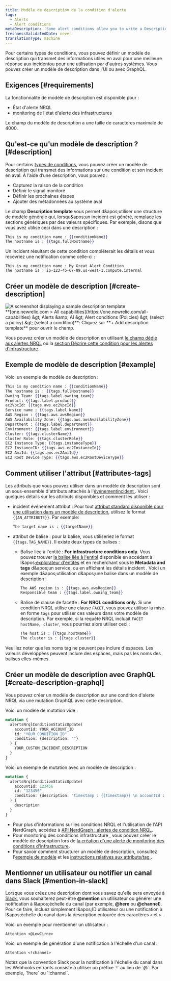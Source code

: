 ```yaml
---
title: Modèle de description de la condition d'alerte
tags:
  - Alerts
  - Alert conditions
metaDescription: 'Some alert conditions allow you to write a Description, which adds context to your incidents and notifications.'
freshnessValidatedDate: never
translationType: machine
---
```


Pour certains types de conditions, vous pouvez définir un modèle de description qui transmet des informations utiles en aval pour une meilleure réponse aux incidentou pour une utilisation par d'autres systèmes. Vous pouvez créer un modèle de description dans l'UI ou avec GraphQL.

## Exigences [#requirements]

La fonctionnalité de modèle de description est disponible pour :

* État d'alerte NRQL
* monitoring de l'état d'alerte des infrastructures

Le champ du modèle de description a une taille de caractères maximale de 4000.

## Qu'est-ce qu'un modèle de description ? [#description]

Pour certains [types de conditions](#requirements), vous pouvez créer un modèle de description qui transmet des informations sur une condition et son incident en aval. À l’aide d’une description, vous pouvez :

* Capturez la raison de la condition
* Définir le signal monitoré
* Définir les prochaines étapes
* Ajouter des métadonnées au système aval

Le champ <DNT>**Description template**</DNT> vous permet d&amp;apos;utiliser une structure de modèle générale qui, lorsqu&amp;apos;un incident est généré, remplace les sections génériques par des valeurs spécifiques. Par exemple, disons que vous avez utilisé ceci dans une description :

```handlebars
This is my condition name : {{conditionName}}
The hostname is : {{tags.fullHostname}}
```

Un incident résultant de cette condition compléterait les détails et vous recevriez une notification comme celle-ci :

```
This is my condition name : My Great Alert Condition
The hostname is : ip-123-45-67-89.us-west-1.compute.internal
```

## Créer un modèle de description [#create-description]

<img title="description template" alt="A screenshot displaying a sample description template" src="/images/alerts_screenshot-full_custom-incident-description-alerts.webp" />

<figcaption>
  <DNT>**[one.newrelic.com &gt; All capabilities](https://one.newrelic.com/all-capabilities) &amp;gt; Alerts &amp;amp; AI &amp;gt; Alert conditions (Policies) &amp;gt; (select a policy) &amp;gt; (select a condition)**</DNT>: Cliquez sur <DNT>**+ Add description template**</DNT> pour ouvrir le champ.
</figcaption>

Vous pouvez créer un modèle de description en utilisant [le champ dédié aux alertes NRQL](/docs/alerts-applied-intelligence/new-relic-alerts/alert-conditions/create-nrql-alert-conditions/) ou la [section Décrire cette condition pour les alertes d'infrastructure](/docs/infrastructure/new-relic-infrastructure/infrastructure-alert-conditions/infrastructure-alerts-add-edit-or-view-host-alert-information/).

## Exemple de modèle de description [#example]

Voici un exemple de modèle de description :

```handlebars
This is my condition name : {{conditionName}}
The hostname is : {{tags.fullHostname}}
Owning Team: {{tags.label.owning_team}}
Product: {{tags.label.product}}
ec2VpcId: {{tags.aws.ec2VpcId}}
Service name : {{tags.label.Name}}
AWS Region : {{tags.aws.awsRegion}}
AWS Availability Zone: {{tags.aws.awsAvailabilityZone}}
Department : {{tags.label.department}}
Environment: {{tags.label.environment}}
Cluster: {{tags.clusterName}}
Cluster Role: {{tags.clusterRole}}
EC2 Instance Type: {{tags.instanceType}}
EC2 InstanceID: {{tags.aws.ec2InstanceId}}
EC2 AmiId: {{tags.aws.ec2AmiId}}
EC2 Root Device Type: {{tags.aws.ec2RootDeviceType}}
```

## Comment utiliser l'attribut [#attributes-tags]

Les attributs que vous pouvez utiliser dans un modèle de description sont un sous-ensemble d'attributs attachés à l'[événementincident ](/docs/alerts-applied-intelligence/new-relic-alerts/advanced-alerts/understand-technical-concepts/incident-event-attributes). Voici quelques détails sur les attributs disponibles et comment les utiliser :

* incident événement attribut : Pour tout [attribut standard disponible pour une utilisation dans un modèle de description](/docs/alerts-applied-intelligence/new-relic-alerts/advanced-alerts/understand-technical-concepts/incident-event-attributes), utilisez le format `{{AN_ATTRIBUTE}}`. Par exemple:

  ```handlebars
  The target name is : {{targetName}}
  ```

* attribut de balise : pour la balise, vous utiliseriez le format `{{tags.TAG_NAME}}`. Il existe deux types de balises :

  * Balise liée à l'entité : <DNT>**For infrastructure conditions only.**</DNT> Vous pouvez trouver [la balise liée à l'entité](/docs/new-relic-one/use-new-relic-one/core-concepts/tagging-use-tags-organize-group-what-you-monitor#) disponible en accédant à l&amp;apos;[explorateur d'entités](/docs/new-relic-one/use-new-relic-one/ui-data/new-relic-one-entity-explorer-view-performance-across-apps-services-hosts) et en recherchant sous le <DNT>**Metadata and tags**</DNT> d&amp;apos;un service, ou en affichant les détails incident . Voici un exemple d&amp;apos;utilisation d&amp;apos;une balise dans un modèle de description :

    ```handlebars
    The AWS region is : {{tags.aws.awsRegion}}
    Responsible team : {{tags.label.owning_team}}
    ```

  * Balise de clause de facette : <DNT>**For NRQL conditions only.**</DNT> Si une condition NRQL utilise une clause `FACET`, vous pouvez utiliser la mise en forme `tags` pour utiliser ces valeurs dans votre modèle de description. Par exemple, si la requête NRQL incluait `FACET hostName, cluster`, vous pourriez alors utiliser ceci :

    ```handlebars
    The host is : {{tags.hostName}}
    The cluster is : {{tags.cluster}}
    ```

Veuillez noter que les noms tag ne peuvent pas inclure d'espaces. Les valeurs développées peuvent inclure des espaces, mais pas les noms des balises elles-mêmes.

## Créer un modèle de description avec GraphQL [#create-description-graphql]

Vous pouvez créer un modèle de description sur une condition d'alerte NRQL via une mutation GraphQL avec cette description.

Voici un modèle de mutation vide :

```graphql
mutation {
  alertsNrqlConditionStaticUpdate(
    accountId: YOUR_ACCOUNT_ID
    id: "YOUR_CONDITION_ID"
    condition: {description: ""}
  ) {
    YOUR_CUSTOM_INCIDENT_DESCRIPTION
  }
}
```

Voici un exemple de mutation avec un modèle de description :

```graphql
mutation {
  alertsNrqlConditionStaticUpdate(
    accountId: 123456
    id: "123456"
    condition: {description: "timestamp : {{timestamp}} \n accountId : {{accountId}} \n type : {{type}} \n event : {{event}} \n description : {{description}} \n policyId : {{policyId}} \n policyName: {{policyName}} \n conditionName : {{conditionName}} \n conditionId : {{conditionId}} \n product : {{product}} \n conditionType : {{conditionType}} \n RunbookUrl : {{runbookUrl}} \n nrqlQuery : {{nrqlQuery}} \n nrqlEventType : {{nrqlEventType}} \n targetID : {{targetId}} \n targetName : {{targetName}} \n commandLine : {{tags.commandLine}} \n entityGuid : {{tags.entityGuid}} \n entityName : {{tags.entityName}} \n fullHostname : {{tags.fullHostname}} \n instanceType : {{tags.instanceType}} \n processDisplayName : {{tags.processDisplayName}}"}
  ) {
    description
  }
}
```

* Pour plus d'informations sur les conditions NRQL et l'utilisation de l'API NerdGraph, accédez à [API NerdGraph : alertes de condition NRQL](/docs/alerts/alerts-nerdgraph/nerdgraph-examples/nerdgraph-api-alerts-nrql-conditions).
* Pour monitoring des conditions infrastructure , vous pouvez créer le modèle de description lors de [la création d'une alerte de monitoring des conditions d'infrastructure](/docs/infrastructure/new-relic-infrastructure/infrastructure-alert-conditions/infrastructure-alerts-add-edit-or-view-host-alert-information).
* Pour savoir comment structurer un modèle de description, consultez l'[exemple de modèle](#example) et les [instructions relatives aux attributs/tag ](#attributes-tags).

## Mentionner un utilisateur ou notifier un canal dans Slack [#mention-in-slack]

Lorsque vous créez une description dont vous savez qu'elle sera envoyée à [Slack](/docs/alerts-applied-intelligence/new-relic-alerts/alert-notifications/notification-channels-control-where-send-alerts#slack), vous souhaiterez peut-être <DNT>**@mention**</DNT> un utilisateur ou générer une notification à l&amp;apos;échelle du canal (par exemple, <DNT>**@here**</DNT> ou <DNT>**@channel**</DNT>). Pour ce faire, incluez simplement l&amp;apos;ID utilisateur ou une notification à l&amp;apos;échelle du canal dans la description entourée des caractères `<` et `>` .

Voici un exemple pour mentionner un utilisateur :

```
Attention <@LewCirne>
```

Voici un exemple de génération d'une notification à l'échelle d'un canal :

```
Attention <!channel>
```

<Callout variant="important">
  Notez que la convention Slack pour la notification à l'échelle du canal dans les Webhooks entrants consiste à utiliser un préfixe `!` au lieu de `@`. Par exemple, `!here` ou `!channel`.
</Callout>